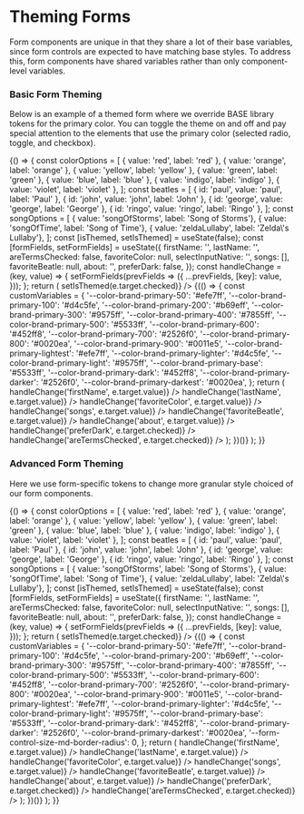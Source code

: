 
<Meta
  title="Theming/Forms"
/>

# Theming Forms

Form components are unique in that they share a lot of their base variables, since form controls
are expected to have matching base styles. To address this, form components have
shared variables rather than only component-level variables.

### Basic Form Theming
 
Below is an example of a themed form where we override BASE library tokens for the primary color. You can toggle the theme on and off
and pay special attention to the elements that use the primary color (selected radio, toggle, and checkbox).

<Canvas>
  <Story name="Basic Form Theming">
    {() => {
      const colorOptions = [
        { value: 'red', label: 'red' },
        { value: 'orange', label: 'orange' },
        { value: 'yellow', label: 'yellow' },
        { value: 'green', label: 'green' },
        { value: 'blue', label: 'blue' },
        { value: 'indigo', label: 'indigo' },
        { value: 'violet', label: 'violet' },
      ];
      const beatles = [
        { id: 'paul', value: 'paul', label: 'Paul' },
        { id: 'john', value: 'john', label: 'John' },
        { id: 'george', value: 'george', label: 'George' },
        { id: 'ringo', value: 'ringo', label: 'Ringo' },
      ];
      const songOptions = [
        { value: 'songOfStorms', label: 'Song of Storms'},
        { value: 'songOfTime', label: 'Song of Time'},
        { value: 'zeldaLullaby', label: 'Zelda\'s Lullaby'},
      ];
      const [isThemed, setIsThemed] = useState(false);
      const [formFields, setFormFields] = useState({
        firstName: '',
        lastName: '',
        areTermsChecked: false,
        favoriteColor: null,
        selectInputNative: '',
        songs: [],
        favoriteBeatle: null,
        about: '',
        preferDark: false,
      });
      const handleChange = (key, value) => {
        setFormFields(prevFields => ({
          ...prevFields,
          [key]: value,
        }));
      };
      return (
        <Box childGap="xl">
          <Toggle label="Toggle Custom Theme" isChecked={isThemed} onChange={e => setIsThemed(e.target.checked)} />
          {(() => {
            const customVariables = {
              '--color-brand-primary-50': '#efe7ff',
              '--color-brand-primary-100': '#d4c5fe',
              '--color-brand-primary-200': '#b69eff',
              '--color-brand-primary-300': '#9575ff',
              '--color-brand-primary-400': '#7855ff',
              '--color-brand-primary-500': '#5533ff',
              '--color-brand-primary-600': '#452ff8',
              '--color-brand-primary-700': '#2526f0',
              '--color-brand-primary-800': '#0020ea',
              '--color-brand-primary-900': '#0011e5',
              '--color-brand-primary-lightest': '#efe7ff',
              '--color-brand-primary-lighter': '#d4c5fe',
              '--color-brand-primary-light': '#9575ff',
              '--color-brand-primary-base': '#5533ff',
              '--color-brand-primary-dark': '#452ff8',
              '--color-brand-primary-darker': '#2526f0',
              '--color-brand-primary-darkest': '#0020ea',
            };
            return (
              <Box as="form" maxWidth="500px" margin="lg auto" childGap="lg" style={isThemed ? { ...customVariables } : {}}>
                <Box direction="row" childGap="md">
                  <TextInput
                    id="firstName"
                    name="First Name"
                    label="First Name"
                    value={formFields.firstName}
                    onChange={e => handleChange('firstName', e.target.value)}
                  />
                  <TextInput
                    id="lastName"
                    name="Last Name"
                    label="Last Name"
                    value={formFields.lastName}
                    onChange={e => handleChange('lastName', e.target.value)}
                  />
                </Box>
                <Box direction="row" childGap="md">
                  <SelectInputNative
                    id="favoriteColor"
                    name="Favorite Color"
                    label="Favorite Color"
                    value={formFields.favoriteColor}
                    options={[...colorOptions]}
                    onChange={e => handleChange('favoriteColor', e.target.value)}
                  />
                </Box>
                <Box direction="row" childGap="md">
                  <SelectInput
                    id="songs"
                    name="Songs You Like"
                    label="Pick multiple Songs"
                    isMulti
                    value={formFields.songs}
                    menuPortalTarget={document.body}
                    options={[...songOptions]}
                    onChange={e => handleChange('songs', e.target.value)}
                  />
                </Box>
                <Box>
                  <RadioGroup
                    title="Pick a Favorite Beatle"
                    name="favoriteBeatle"
                    label="Pick multiple Songs"
                    value={formFields.favoriteBeatle}
                    options={[...beatles]}
                    onChange={e => handleChange('favoriteBeatle', e.target.value)}
                  />
                </Box>
                <Box>
                  <TextareaInput
                    label="Describe Yourself"
                    name="about"
                    id="about"
                    value={formFields.about}
                    onChange={e => handleChange('about', e.target.value)}
                  />
                </Box>
                <Box direction="row" childGap="md">
                  <Toggle
                    id="preferDark"
                    name="preferDark"
                    label="Do You Prefer Dark Mode?"
                    isChecked={formFields.preferDark}
                    onChange={e => handleChange('preferDark', e.target.checked)}
                  />
                </Box>
                <Box direction="row" childGap="md">
                  <CheckboxInput
                    id="areTermsChecked"
                    name="I Agree With Terms and Conditions"
                    label="I Agree With Terms and Conditions"
                    isChecked={formFields.areTermsChecked}
                    onChange={e => handleChange('areTermsChecked', e.target.checked)}
                  />
                </Box>
              </Box>
            );
          })()}
        </Box>
      );
    }}
  </Story>
</Canvas>

### Advanced Form Theming

Here we use form-specific tokens to change more granular style choiced of our form components.

<Canvas>
  <Story name="Advanced Form Theming">
    {() => {
      const colorOptions = [
        { value: 'red', label: 'red' },
        { value: 'orange', label: 'orange' },
        { value: 'yellow', label: 'yellow' },
        { value: 'green', label: 'green' },
        { value: 'blue', label: 'blue' },
        { value: 'indigo', label: 'indigo' },
        { value: 'violet', label: 'violet' },
      ];
      const beatles = [
        { id: 'paul', value: 'paul', label: 'Paul' },
        { id: 'john', value: 'john', label: 'John' },
        { id: 'george', value: 'george', label: 'George' },
        { id: 'ringo', value: 'ringo', label: 'Ringo' },
      ];
      const songOptions = [
        { value: 'songOfStorms', label: 'Song of Storms'},
        { value: 'songOfTime', label: 'Song of Time'},
        { value: 'zeldaLullaby', label: 'Zelda\'s Lullaby'},
      ];
      const [isThemed, setIsThemed] = useState(false);
      const [formFields, setFormFields] = useState({
        firstName: '',
        lastName: '',
        areTermsChecked: false,
        favoriteColor: null,
        selectInputNative: '',
        songs: [],
        favoriteBeatle: null,
        about: '',
        preferDark: false,
      });
      const handleChange = (key, value) => {
        setFormFields(prevFields => ({
          ...prevFields,
          [key]: value,
        }));
      };
      return (
        <Box childGap="xl">
          <Toggle label="Toggle Custom Theme" isChecked={isThemed} onChange={e => setIsThemed(e.target.checked)} />
          {(() => {
            const customVariables = {
              '--color-brand-primary-50': '#efe7ff',
              '--color-brand-primary-100': '#d4c5fe',
              '--color-brand-primary-200': '#b69eff',
              '--color-brand-primary-300': '#9575ff',
              '--color-brand-primary-400': '#7855ff',
              '--color-brand-primary-500': '#5533ff',
              '--color-brand-primary-600': '#452ff8',
              '--color-brand-primary-700': '#2526f0',
              '--color-brand-primary-800': '#0020ea',
              '--color-brand-primary-900': '#0011e5',
              '--color-brand-primary-lightest': '#efe7ff',
              '--color-brand-primary-lighter': '#d4c5fe',
              '--color-brand-primary-light': '#9575ff',
              '--color-brand-primary-base': '#5533ff',
              '--color-brand-primary-dark': '#452ff8',
              '--color-brand-primary-darker': '#2526f0',
              '--color-brand-primary-darkest': '#0020ea',
              '--form-control-size-md-border-radius': 0,
            };
            return (
              <Box as="form" maxWidth="500px" margin="lg auto" childGap="lg" style={isThemed ? { ...customVariables } : {}}>
                <Box direction="row" childGap="md">
                  <TextInput
                    id="firstName"
                    name="First Name"
                    label="First Name"
                    value={formFields.firstName}
                    onChange={e => handleChange('firstName', e.target.value)}
                  />
                  <TextInput
                    id="lastName"
                    name="Last Name"
                    label="Last Name"
                    value={formFields.lastName}
                    onChange={e => handleChange('lastName', e.target.value)}
                  />
                </Box>
                <Box direction="row" childGap="md">
                  <SelectInputNative
                    id="favoriteColor"
                    name="Favorite Color"
                    label="Favorite Color"
                    value={formFields.favoriteColor}
                    options={[...colorOptions]}
                    onChange={e => handleChange('favoriteColor', e.target.value)}
                  />
                </Box>
                <Box direction="row" childGap="md">
                  <SelectInput
                    id="songs"
                    name="Songs You Like"
                    label="Pick multiple Songs"
                    isMulti
                    value={formFields.songs}
                    menuPortalTarget={document.body}
                    options={[...songOptions]}
                    onChange={e => handleChange('songs', e.target.value)}
                  />
                </Box>
                <Box>
                  <RadioGroup
                    title="Pick a Favorite Beatle"
                    name="favoriteBeatle"
                    label="Pick multiple Songs"
                    value={formFields.favoriteBeatle}
                    options={[...beatles]}
                    onChange={e => handleChange('favoriteBeatle', e.target.value)}
                  />
                </Box>
                <Box>
                  <TextareaInput
                    label="Describe Yourself"
                    name="about"
                    id="about"
                    value={formFields.about}
                    onChange={e => handleChange('about', e.target.value)}
                  />
                </Box>
                <Box direction="row" childGap="md">
                  <Toggle
                    id="preferDark"
                    name="preferDark"
                    label="Do You Prefer Dark Mode?"
                    isChecked={formFields.preferDark}
                    onChange={e => handleChange('preferDark', e.target.checked)}
                  />
                </Box>
                <Box direction="row" childGap="md">
                  <CheckboxInput
                    id="areTermsChecked"
                    name="I Agree With Terms and Conditions"
                    label="I Agree With Terms and Conditions"
                    isChecked={formFields.areTermsChecked}
                    onChange={e => handleChange('areTermsChecked', e.target.checked)}
                  />
                </Box>
              </Box>
            );
          })()}
        </Box>
      );
    }}
  </Story>
</Canvas>

